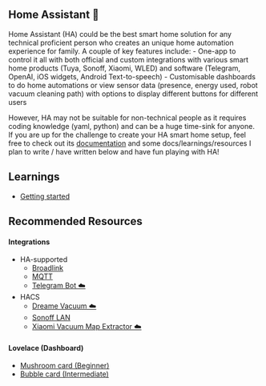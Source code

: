 ## Home Assistant 🚧
Home Assistant (HA) could be the best smart home solution for any technical proficient person who creates an unique home automation experience for family. A couple of key features include:
- One-app to control it all with both official and custom integrations with various smart home products (Tuya, Sonoff, Xiaomi, WLED) and software (Telegram, OpenAI, iOS widgets, Android Text-to-speech)
- Customisable dashboards to do home automations or view sensor data (presence, energy used, robot vacuum cleaning path) with options to display different buttons for different users

However, HA may not be suitable for non-technical people as it requires coding knowledge (yaml, python) and can be a huge time-sink for anyone. If you are up for the challenge to create your HA smart home setup, feel free to check out its [documentation](https://www.home-assistant.io/docs/) and some docs/learnings/resources I plan to write / have written below and have fun playing with HA!

## Learnings
- [Getting started](./learnings/getting_started.qmd)

## Recommended Resources
#### Integrations
- HA-supported
    - [Broadlink](https://www.home-assistant.io/integrations/broadlink)
    - [MQTT](https://www.home-assistant.io/integrations/mqtt)
    - [Telegram Bot ☁️ ](https://www.home-assistant.io/integrations/telegram_bot)
- HACS
    - [Dreame Vacuum ☁️ ](https://github.com/Tasshack/dreame-vacuum)
    - [Sonoff LAN](https://github.com/AlexxIT/SonoffLAN)
    - [Xiaomi Vacuum Map Extractor ☁️ ](https://github.com/PiotrMachowski/Home-Assistant-custom-components-Xiaomi-Cloud-Map-Extractor)

#### Lovelace (Dashboard)
- [Mushroom card (Beginner)](https://github.com/piitaya/lovelace-mushroom)
- [Bubble card (Intermediate)](https://github.com/Clooos/bubble-card)